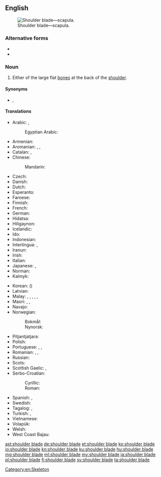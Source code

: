 ==English==
{{wikipedia}}
[[Image:Pectoral girdles-en.svg|thumb|Shoulder blade—scapula.]]

===Alternative forms===
* {{l|en|shoulderblade}}
* {{l|en|shoulder-blade}}

===Noun===
{{en-noun|head=[[shoulder]] [[blade]]}}

# Either of the large flat [[bone]]s at the back of the [[shoulder]].

====Synonyms====
* {{l|en|scapula}}, {{l|en|shoulder bone}}

====Translations====
{{trans-top|bone}}
* Arabic: {{t|ar|لَوْح اَلْكَتِف|m}}, {{t|ar|عَظْم كَتِفِيّ|m}}
*: Egyptian Arabic: {{t|arz|لوح|m|tr=looḥ|sc=Arab}}
* Armenian: {{t+|hy|թիակ}}
* Aromanian: {{t|rup|spalã|f}}, {{t|rup|spatã|f}}, {{t|rup|plãtari|f}}
* Catalan: {{t|ca|omòplat|m}}, {{t|ca|escàpula|f}}
* Chinese:
*: Mandarin: {{t+|cmn|肩胛骨|tr=jiānjiǎgǔ|sc=Hani}}
* Czech: {{t+|cs|lopatka|f}}
* Danish: {{t+|da|skulderblad|n}}
* Dutch: {{t+|nl|schouderblad|n}}
* Esperanto: {{t|eo|skapolo}}
* Faroese: {{t|fo|herðablað|n}}
* Finnish: {{t+|fi|lapaluu}}
* French: {{t+|fr|omoplate|f}}
* German: {{t|de|Schulterblatt|n}}
* Hidatsa: {{t|hid|áarábahxu}}
* Hiligaynon: {{t|hil|aba|alt=abá}}
* Icelandic: {{t+|is|herðablað|n}}
* Ido: {{t+|io|skapulo}}
* Indonesian: {{t+|id|tulang belikat}}
* Interlingua: {{t|ia|omoplate}}, {{t|ia|scapula}}
* Iranun: {{t|ill|pakau}}
* Irish: {{t|ga|slinneán|m}}
* Italian: {{t+|it|scapola|f}}
* Japanese: {{t|ja|肩胛骨|tr=けんこうこつ, kenkōkotsu}}, {{t|ja|肩甲骨|tr=けんこうこつ, kenkōkotsu}}
* Norman: {{t|nrf|palette dé l'êpaule|f}}
* Kalmyk: {{t|xal|дал}}
{{trans-mid}}
* Korean: {{t+|ko|어깨뼈|sc=Hang}} ({{t+|ko|肩胛骨|sc=Hani}})
* Latvian: {{t|lv|lāpstiņa|f}}
* Malay: {{t|ms|tulang belikat}}, {{t|ms|tulang kipas}}, {{t|ms|tulang daun}}, {{t|ms|tulang dayung}}, {{t|ms|tulang tamparan nyamuk}}, {{t|ms|skapula}}
* Maori: {{t|mi|pākoukou}}, {{t|mi|koko o te pokohiwi}}, {{t|mi|pākau}}
* Navajo: {{t|nv|agąąstsiin}}
* Norwegian: {{t|no|skapula|m}}
*: Bokmål: {{t|nb|skulderblad|n}}
*: Nynorsk: {{t|nn|skulderblad|n}}
* Pitjantjatjara: {{t|pjt|aḻipiṟi}}
* Polish: {{t+|pl|łopatka|f}}
* Portuguese: {{t+|pt|omoplata|f}}, {{t+|pt|espádua|f}}, {{t+|pt|escápula|f}}
* Romanian: {{t+|ro|omoplat|n}}, {{t+|ro|scapulă|f}}, {{t+|ro|spată|f}}
* Russian: {{t+|ru|лопа́тка|f}}
* Scots: {{t|sco|spaul-bane}}
* Scottish Gaelic: {{t|gd|cnàimh-slinnein|m}}, {{t|gd|slinnean|m}}
* Serbo-Croatian:
*: Cyrillic: {{t|sh|ло̀патица|f|sc=Cyrl}}
*: Roman: {{t+|sh|lòpatica|f}}
* Spanish: {{t+|es|omóplato|m}}, {{t|es|escápula|f}}
* Swedish: {{t|sv|skulderblad|n}}
* Tagalog: {{t|tl|payumpong}}, {{t|tl|paypay}}
* Turkish: {{t+|tr|kürek kemiği}}, {{t+|tr|kebze}}
* Vietnamese: {{t|vi|xương bả vai}}
* Volapük: {{t|vo|skapular}}
* Welsh: {{t|cy|palfais|f}}
* West Coast Bajau: {{t|bdr|busei}}
{{trans-bottom}}

[[Category:en:Skeleton]]

[[ast:shoulder blade]]
[[de:shoulder blade]]
[[et:shoulder blade]]
[[ko:shoulder blade]]
[[io:shoulder blade]]
[[kn:shoulder blade]]
[[ku:shoulder blade]]
[[hu:shoulder blade]]
[[mg:shoulder blade]]
[[ml:shoulder blade]]
[[my:shoulder blade]]
[[ja:shoulder blade]]
[[pl:shoulder blade]]
[[fi:shoulder blade]]
[[sv:shoulder blade]]
[[ta:shoulder blade]]